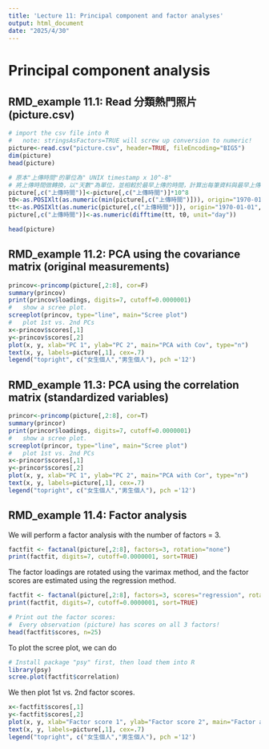 ```yaml
---
title: 'Lecture 11: Principal component and factor analyses'
output: html_document
date: "2025/4/30"
---
```


# Principal component analysis

## RMD_example 11.1: Read 分類熱門照片 (picture.csv)

```r
# import the csv file into R
#   note: stringsAsFactors=TRUE will screw up conversion to numeric!
picture<-read.csv("picture.csv", header=TRUE, fileEncoding="BIG5")
dim(picture)
head(picture)

# 原本"上傳時間"的單位為" UNIX timestamp x 10^-8"
# 將上傳時間做轉換，以"天數"為單位，並相較於最早上傳的時間，計算出每筆資料與最早上傳的時間差
picture[,c("上傳時間")]<-picture[,c("上傳時間")]*10^8
t0<-as.POSIXlt(as.numeric(min(picture[,c("上傳時間")])), origin="1970-01-01", tz="GMT")
tt<-as.POSIXlt(as.numeric(picture[,c("上傳時間")]), origin="1970-01-01", tz="GMT")
picture[,c("上傳時間")]<-as.numeric(difftime(tt, t0, unit="day"))

head(picture)
```

## RMD_example 11.2: PCA using the covariance matrix (original measurements)

```r
princov<-princomp(picture[,2:8], cor=F)
summary(princov)
print(princov$loadings, digits=7, cutoff=0.0000001)
#   show a scree plot.
screeplot(princov, type="line", main="Scree plot")
#   plot 1st vs. 2nd PCs
x<-princov$scores[,1]
y<-princov$scores[,2]
plot(x, y, xlab="PC 1", ylab="PC 2", main="PCA with Cov", type="n")
text(x, y, labels=picture[,1], cex=.7)
legend("topright", c("女生個人","男生個人"), pch ='12')
```

## RMD_example 11.3: PCA using the correlation matrix (standardized variables)

```r
princor<-princomp(picture[,2:8], cor=T)
summary(princor)
print(princor$loadings, digits=7, cutoff=0.0000001)
#   show a scree plot.
screeplot(princor, type="line", main="Scree plot")
#   plot 1st vs. 2nd PCs
x<-princor$scores[,1]
y<-princor$scores[,2]
plot(x, y, xlab="PC 1", ylab="PC 2", main="PCA with Cor", type="n")
text(x, y, labels=picture[,1], cex=.7)
legend("topright", c("女生個人","男生個人"), pch ='12')
```

## RMD_example 11.4: Factor analysis

We will perform a factor analysis with the number of factors = 3. 

```r
factfit <- factanal(picture[,2:8], factors=3, rotation="none")
print(factfit, digits=7, cutoff=0.0000001, sort=TRUE)
```

The factor loadings are rotated using the varimax method, and the factor scores are estimated using the regression method.  

```r
factfit <- factanal(picture[,2:8], factors=3, scores="regression", rotation="varimax")
print(factfit, digits=7, cutoff=0.0000001, sort=TRUE)

# Print out the factor scores:
#  Every observation (picture) has scores on all 3 factors!
head(factfit$scores, n=25)
```

To plot the scree plot, we can do

```r
# Install package "psy" first, then load them into R
library(psy)
scree.plot(factfit$correlation)
```

We then plot 1st vs. 2nd factor scores.

```r
x<-factfit$scores[,1]
y<-factfit$scores[,2]
plot(x, y, xlab="Factor score 1", ylab="Factor score 2", main="Factor analysis", type="n")
text(x, y, labels=picture[,1], cex=.7)
legend("topright", c("女生個人","男生個人"), pch ='12')
```

